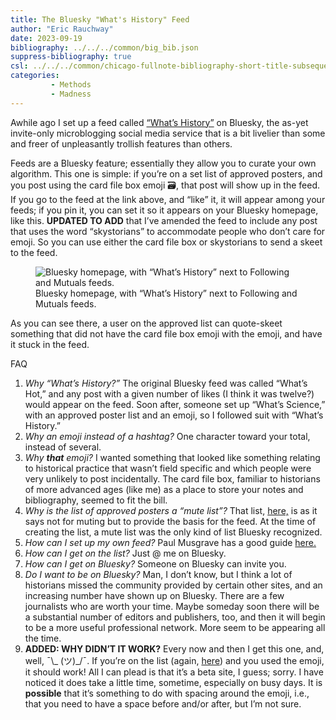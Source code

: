 ```yaml
---
title: The Bluesky "What's History" Feed
author: "Eric Rauchway"
date: 2023-09-19
bibliography: ../../../common/big_bib.json
suppress-bibliography: true
csl: ../../../common/chicago-fullnote-bibliography-short-title-subsequent.csl
categories:
         - Methods
         - Madness
---
```


Awhile ago I set up a feed called ["What's History"](https://bsky.app/profile/did:plc:6brknehpd7ecbvd56ko6mhlm/feed/aaaby3zazwhrq) on Bluesky, the as-yet invite-only microblogging social media service that is a bit livelier than some and freer of unpleasantly trollish features than others. 

Feeds are a Bluesky feature; essentially they allow you to curate your own algorithm. This one is simple: if you're on a set list of approved posters, and you post using the card file box emoji 🗃, that post will show up in the feed. If you go to the feed at the link above, and "like" it, it will appear among your feeds; if you pin it, you can set it so it appears on your Bluesky homepage, like this. **UPDATED TO ADD** that I've amended the feed to include any post that uses the word "skystorians" to accommodate people who don't care for emoji. So you can use either the card file box or skystorians to send a skeet to the feed.

![Bluesky homepage, with "What's History" next to Following and Mutuals feeds.](bsky_home.png)

As you can see there, a user on the approved list can quote-skeet something that did not have the card file box emoji with the emoji, and have it stuck in the feed. 

FAQ

1. *Why "What's History?"* The original Bluesky feed was called "What's Hot," and any post with a given number of likes (I think it was twelve?) would appear on the feed. Soon after, someone set up "What's Science," with an approved poster list and an emoji, so I followed suit with "What's History."
2. *Why an emoji instead of a hashtag?* One character toward your total, instead of several.
3. *Why **that** emoji?* I wanted something that looked like something relating to historical practice that wasn't field specific and which people were very unlikely to post incidentally. The card file box, familiar to historians of more advanced ages (like me) as a place to store your notes and bibliography, seemed to fit the bill.
4. *Why is the list of approved posters a "mute list"?* That list, [here,](https://bsky.app/profile/did:plc:6brknehpd7ecbvd56ko6mhlm/lists/3jzmymatqtf2u) is as it says not for muting but to provide the basis for the feed. At the time of creating the list, a mute list was the only kind of list Bluesky recognized. 
5. *How can I set up my own feed?* Paul Musgrave has a good guide [here.](https://www.paulmusgrave.info/the-moderately-skilled-persons-guide-to-making-a-bluesky-feed/)
6. *How can I get on the list?* Just @ me on Bluesky.
7. *How can I get on Bluesky?* Someone on Bluesky can invite you.
8. *Do I want to be on Bluesky?* Man, I don't know, but I think a lot of historians missed the community provided by certain other sites, and an increasing number have shown up on Bluesky. There are a few journalists who are worth your time. Maybe someday soon there will be a substantial number of editors and publishers, too, and then it will begin to be a more useful professional network. More seem to be appearing all the time.
9. **ADDED: WHY DIDN'T IT WORK?** Every now and then I get this one, and, well, ¯\\_ (ツ)_/¯. If you're on the list (again, [here](https://bsky.app/profile/did:plc:6brknehpd7ecbvd56ko6mhlm/lists/3jzmymatqtf2u)) and you used the emoji, it should work! All I can plead is that it's a beta site, I guess; sorry. I have noticed it does take a little time, sometime, especially on busy days. It is **possible** that it's something to do with spacing around the emoji, i.e., that you need to have a space before and/or after, but I'm not sure.
